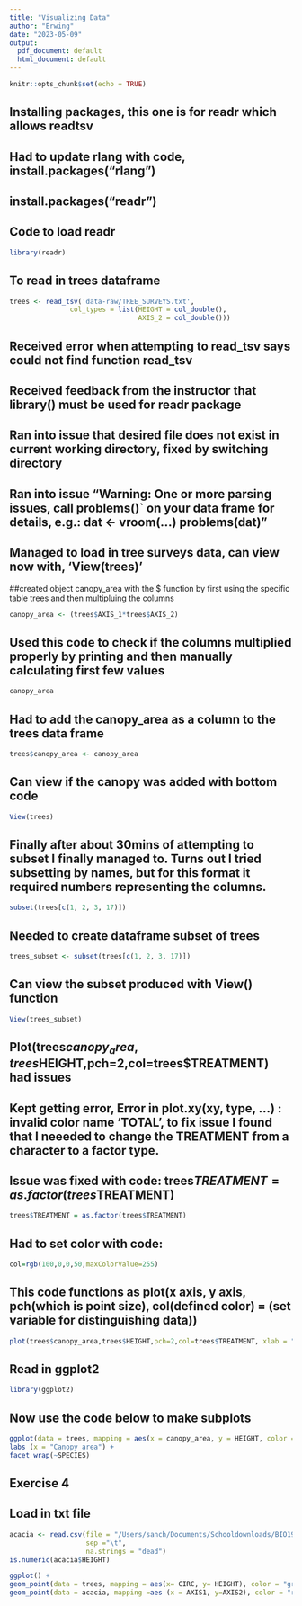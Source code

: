 ---
title: "Visualizing Data"
author: "Erwing"
date: "2023-05-09"
output:
  pdf_document: default
  html_document: default
---

```{r setup, include=FALSE}
knitr::opts_chunk$set(echo = TRUE)
```

## Installing packages, this one is for readr which allows readtsv

## Had to update rlang with code, install.packages("rlang")

## install.packages("readr")

## Code to load readr

```{R}
library(readr)
```

## To read in trees dataframe

```{r}
trees <- read_tsv('data-raw/TREE_SURVEYS.txt',
               col_types = list(HEIGHT = col_double(),
                                AXIS_2 = col_double()))
```
## Received error when attempting to read_tsv says could not find function read_tsv

## Received feedback from the instructor that library() must be used for readr package

## Ran into issue that desired file does not exist in current working directory, fixed by switching directory

## Ran into issue "Warning: One or more parsing issues, call problems()` on your data frame for details, e.g.: dat <- vroom(...) problems(dat)"

## Managed to load in tree surveys data, can view now with, 'View(trees)'

##created object canopy_area with the $ function by first using the specific table trees and then multipluing the columns
```{r}
canopy_area <- (trees$AXIS_1*trees$AXIS_2)
```
## Used this code to check if the columns multiplied properly by printing and then manually calculating first few values

```{r}
canopy_area
```
## Had to add the canopy_area as a column to the trees data frame
```{r}
trees$canopy_area <- canopy_area
```

## Can view if the canopy was added with bottom code

```{r}
View(trees)
```

## Finally after about 30mins of attempting to subset I finally managed to. Turns out I tried subsetting by names, but for this format it required numbers representing the columns.
```{r}
subset(trees[c(1, 2, 3, 17)])
```

## Needed to create dataframe subset of trees

```{r}
trees_subset <- subset(trees[c(1, 2, 3, 17)])
```

## Can view the subset produced with View() function

```{r}
View(trees_subset)
```

## Plot(trees$canopy_area,trees$HEIGHT,pch=2,col=trees$TREATMENT) had issues

## Kept getting error, Error in plot.xy(xy, type, ...) : invalid color name 'TOTAL', to fix issue I found that I neeeded to change the TREATMENT from a character to a factor type.

## Issue was fixed with code: trees$TREATMENT = as.factor(trees$TREATMENT)

```{r}
trees$TREATMENT = as.factor(trees$TREATMENT)
```

## Had to set color with code:
```{r}
col=rgb(100,0,0,50,maxColorValue=255)
```

## This code functions as plot(x axis, y axis, pch(which is point size), col(defined color) = (set variable for distinguishing data))

```{r}
plot(trees$canopy_area,trees$HEIGHT,pch=2,col=trees$TREATMENT, xlab = "Canopy Area (m)" , ylab = "Height (m)", main = "Acacia Height vs Canopy") 
```

## Read in ggplot2

```{r}
library(ggplot2)
```

## Now use the code below to make subplots

```{R}
ggplot(data = trees, mapping = aes(x = canopy_area, y = HEIGHT, color = TREATMENT)) + geom_point() +
labs (x = "Canopy area") +
facet_wrap(~SPECIES)
```


## Exercise 4

## Load in txt file
```{r}
acacia <- read.csv(file = "/Users/sanch/Documents/Schooldownloads/BIO197/Rstudio/Homeworks/Homeworks/data-raw/ACACIA_DREPANOLOBIUM_SURVEY.txt",
                   sep ="\t",
                   na.strings = "dead")
is.numeric(acacia$HEIGHT)
```
```{r}
ggplot() +
geom_point(data = trees, mapping = aes(x= CIRC, y= HEIGHT), color = "gray", alpha = 0.5) +
geom_point(data = acacia, mapping =aes (x = AXIS1, y=AXIS2), color = "red", alpha = 0.6)
```








